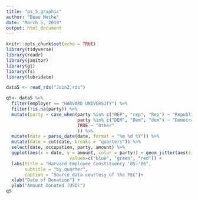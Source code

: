 ```yaml
---
title: "ps_5_graphic"
author: "Beau Meche"
date: "March 5, 2019"
output: html_document
---
```


```r
knitr::opts_chunk$set(echo = TRUE)
library(tidyverse)
library(readr)
library(janitor)
library(gt)
library(fs)
library(lubridate)
```

```r
data5 <- read_rds("Join2.rds")
```

```r
q5<- data5 %>%
  filter(employer == "HARVARD UNIVERSITY") %>%
  filter(!is.na(party)) %>%
  mutate(party = case_when(party %in% c("REP", "rep", "Rep") ~ "Republican", 
                           party %in% c("DEM", "Dem", "dem") ~ "Democrat",
                           TRUE ~ "Other"
                           )) %>%
  mutate(date = parse_date(date, format = "%m %d %Y")) %>%
  mutate(date = cut(date, breaks = "quarters")) %>%
  select(date, occupation, party, amount) %>%
  ggplot(aes(x = date, y = amount, color = party)) + geom_jitter(aes(size = amount), show.legend = FALSE) +               scale_y_log10() + scale_color_manual(breaks = c("8", "6", "4"),
                        values=c("blue", "green", "red")) +
  labs(title = "Harvard Employee Constituency '05-'06", 
       subtitle = "by quarter", 
       caption = "Source data courtesy of the FEC")+
  xlab("Date of Donation") +
  ylab("Amount Donated (USD)")
q5


  
  
  
```




